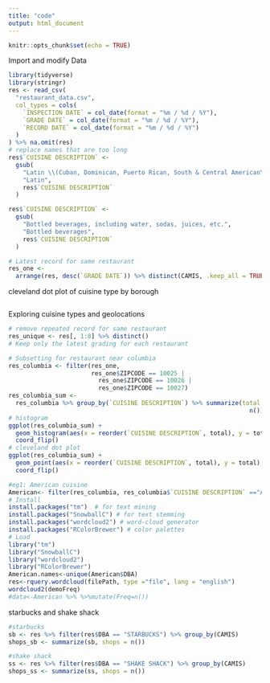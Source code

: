 ```yaml
---
title: "code"
output: html_document
---
```


```r
knitr::opts_chunk$set(echo = TRUE)
```

Import and modify Data

```r
library(tidyverse)
library(stringr)
res <- read_csv(
  "restaurant_data.csv",
  col_types = cols(
    `INSPECTION DATE` = col_date(format = "%m / %d / %Y"),
    `GRADE DATE` = col_date(format = "%m / %d / %Y"),
    `RECORD DATE` = col_date(format = "%m / %d / %Y")
  )
) %>% na.omit(res)
# replace names that are too long
res$`CUISINE DESCRIPTION` <-
  gsub(
    "Latin \\(Cuban, Dominican, Puerto Rican, South & Central American\\)",
    "Latin",
    res$`CUISINE DESCRIPTION`
  )

res$`CUISINE DESCRIPTION` <-
  gsub(
    "Bottled beverages, including water, sodas, juices, etc.",
    "Bottled beverages",
    res$`CUISINE DESCRIPTION`
  )

# Latest record for same restaurant
res_one <-
  arrange(res, desc(`GRADE DATE`)) %>% distinct(CAMIS, .keep_all = TRUE)
```

cleveland dot plot of cuisine type by borough

```r





```

Exploring cuisine types and geolocations

```r
# remove repeated record for same restaurant
res_unique <- res[, 1:8] %>% distinct()
# Keep only the latest grading for each restaurant

# Subsetting for restaurant near columbia
res_columbia <- filter(res_one,
                       res_one$ZIPCODE == 10025 |
                         res_one$ZIPCODE == 10026 |
                         res_one$ZIPCODE == 10027)
res_columbia_sum <-
  res_columbia %>% group_by(`CUISINE DESCRIPTION`) %>% summarize(total =
                                                                   n()) %>% arrange(desc(total))
# histogram
ggplot(res_columbia_sum) +
  geom_histogram(aes(x = reorder(`CUISINE DESCRIPTION`, total), y = total), stat = "identity") +
  coord_flip()
# cleveland dot plot
ggplot(res_columbia_sum) +
  geom_point(aes(x = reorder(`CUISINE DESCRIPTION`, total), y = total), stat = "identity") +
  coord_flip()

#eg1: American cuisine
American<- filter(res_columbia, res_columbia$`CUISINE DESCRIPTION` =="American")
# Install
install.packages("tm")  # for text mining
install.packages("SnowballC") # for text stemming
install.packages("wordcloud2") # word-cloud generator 
install.packages("RColorBrewer") # color palettes
# Load
library("tm")
library("SnowballC")
library("wordcloud2")
library("RColorBrewer")
American.names<-unique(American$DBA)
res<-rquery.wordcloud(filePath, type ="file", lang = "english")
wordcloud2(demoFreq)
#data<-American %>% %>%mutate(Freq=n())
```

starbucks and shake shack

```r
#starbucks
sb <- res %>% filter(res$DBA == "STARBUCKS") %>% group_by(CAMIS)
shops_sb <- summarize(sb, shops = n())

#shake shack
ss <- res %>% filter(res$DBA == "SHAKE SHACK") %>% group_by(CAMIS)
shops_ss <- summarize(ss, shops = n())


```

